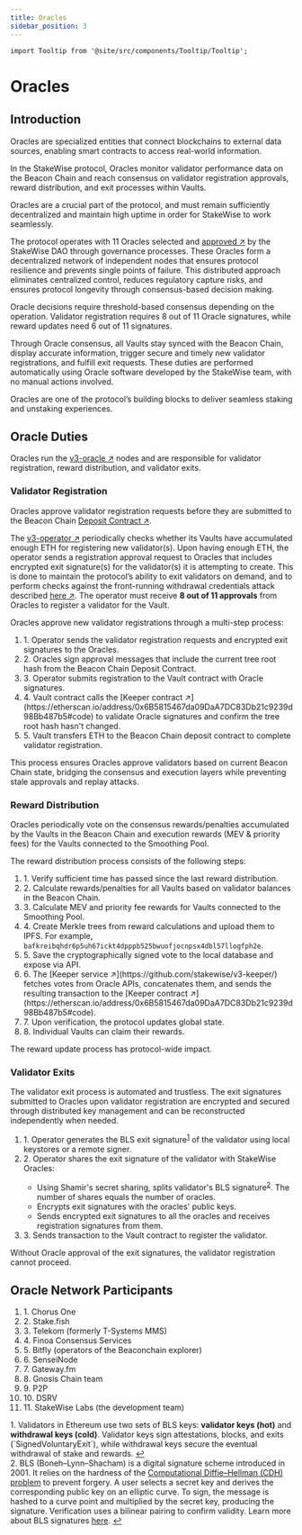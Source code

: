 ```yaml
---
title: Oracles
sidebar_position: 3
---
```



```mdx-code-block
import Tooltip from '@site/src/components/Tooltip/Tooltip';
```

# Oracles

## Introduction

Oracles are specialized entities that connect blockchains to external data sources, enabling smart contracts to access real-world information.

In the StakeWise protocol, Oracles monitor validator performance data on the Beacon Chain and reach consensus on validator registration approvals, reward distribution, and exit processes within Vaults.

Oracles are a crucial part of the protocol, and must remain sufficiently decentralized and maintain high uptime in order for StakeWise to work seamlessly.

The protocol operates with 11 Oracles selected and [approved ↗](https://vote.stakewise.io/#/proposal/0x54ceedefd1060fbad17ab6181be5a90da4c686dc071d1f6121d24c0398700be6)
by the StakeWise DAO through governance processes.
These Oracles form a decentralized network of independent nodes that ensures protocol resilience and prevents single points of failure.
This distributed approach eliminates centralized control, reduces regulatory capture risks, and ensures protocol longevity through consensus-based decision making.

Oracle decisions require threshold-based consensus depending on the operation.
Validator registration requires 8 out of 11 Oracle signatures, while reward updates need 6 out of 11 signatures.

Through Oracle consensus, all Vaults stay synced with the Beacon Chain, display accurate information, trigger secure and timely new validator registrations, and fulfill exit requests.
These duties are performed automatically using Oracle software developed by the StakeWise team, with no manual actions involved.

Oracles are one of the protocol’s building blocks to deliver seamless staking and unstaking experiences.

## Oracle Duties

Oracles run the [v3-oracle ↗](https://github.com/stakewise/v3-oracle) nodes and are responsible for validator registration, reward distribution, and validator exits.

### Validator Registration

Oracles approve validator registration requests before they are submitted to the Beacon Chain [Deposit Contract ↗](https://etherscan.io/address/0x00000000219ab540356cbb839cbe05303d7705fa#code).

The [v3-operator ↗](https://github.com/stakewise/v3-operator) periodically checks whether its Vaults have accumulated enough ETH for registering new validator(s).
Upon having enough ETH, the operator sends a registration approval request to Oracles that includes encrypted exit signature(s) for the validator(s) it is attempting to create.
This is done to maintain the protocol’s ability to exit validators on demand, and to perform checks against the front-running withdrawal credentials attack described [here ↗](https://blog.lido.fi/vulnerability-response-update/).
The operator must receive **8 out of 11 approvals** from Oracles to register a validator for the Vault.

Oracles approve new validator registrations through a multi-step process:

<Admonition type="tip" icon="⏳" title="Validator Registration Process">
  <ol style={{ listStyleType: "none", paddingLeft: "0" }}>
    <li><span style={{ display: "inline-block", width: "3ch", textAlign: "left" }}>1.</span> Operator sends the validator registration requests and encrypted exit signatures to the Oracles.</li>
    <li><span style={{ display: "inline-block", width: "3ch", textAlign: "left" }}>2.</span> Oracles sign approval messages that include the current tree root hash from the Beacon Chain Deposit Contract.</li>
    <li><span style={{ display: "inline-block", width: "3ch", textAlign: "left" }}>3.</span> Operator submits registration to the Vault contract with Oracle signatures.</li>
    <li><span style={{ display: "inline-block", width: "3ch", textAlign: "left" }}>4.</span> Vault contract calls the [Keeper contract ↗](https://etherscan.io/address/0x6B5815467da09DaA7DC83Db21c9239d98Bb487b5#code) to validate Oracle signatures and confirm the tree root hash hasn't changed.</li>
    <li><span style={{ display: "inline-block", width: "3ch", textAlign: "left" }}>5.</span> Vault transfers ETH to the Beacon Chain deposit contract to complete validator registration.</li>
  </ol>
</Admonition>

This process ensures Oracles approve validators based on current Beacon Chain state, bridging the consensus and execution layers while preventing stale approvals and replay attacks.

### Reward Distribution

Oracles periodically vote on the consensus rewards/penalties accumulated by the Vaults in the Beacon Chain and execution rewards (MEV & priority fees) for the Vaults connected to the Smoothing Pool.

The reward distribution process consists of the following steps:

<Admonition type="tip" icon="💰" title="Reward Distribution Process">
  <ol style={{ listStyleType: "none", paddingLeft: "0" }}>
    <li><span style={{ display: "inline-block", width: "3ch", textAlign: "left" }}>1.</span> Verify sufficient time has passed since the last reward distribution.</li>
    <li><span style={{ display: "inline-block", width: "3ch", textAlign: "left" }}>2.</span> Calculate rewards/penalties for all Vaults based on validator balances in the Beacon Chain.</li>
    <li><span style={{ display: "inline-block", width: "3ch", textAlign: "left" }}>3.</span> Calculate MEV and priority fee rewards for Vaults connected to the Smoothing Pool.</li>
    <li><span style={{ display: "inline-block", width: "3ch", textAlign: "left" }}>4.</span> Create Merkle trees from reward calculations and upload them to IPFS. For example, <code>bafkreibqhdr6p5uh67ickt4dpppb525bwuofjocnpsx4dbl57llogfph2e</code>.</li>
    <li><span style={{ display: "inline-block", width: "3ch", textAlign: "left" }}>5.</span> Save the cryptographically signed vote to the local database and expose via API.</li>
    <li><span style={{ display: "inline-block", width: "3ch", textAlign: "left" }}>6.</span> The [Keeper service ↗](https://github.com/stakewise/v3-keeper/) fetches votes from Oracle APIs, concatenates them, and sends the resulting transaction to the [Keeper contract ↗](https://etherscan.io/address/0x6B5815467da09DaA7DC83Db21c9239d98Bb487b5#code).</li>
    <li><span style={{ display: "inline-block", width: "3ch", textAlign: "left" }}>7.</span> Upon verification, the protocol updates global state.</li>
    <li><span style={{ display: "inline-block", width: "3ch", textAlign: "left" }}>8.</span> Individual Vaults can claim their rewards.</li>
  </ol>
</Admonition>

The reward update process has protocol-wide impact.

### Validator Exits

The validator exit process is automated and trustless.
The exit signatures submitted to Oracles upon validator registration are encrypted and secured through distributed key management and can be reconstructed independently when needed.

<Admonition type="tip" icon="🔑" title="Validator Exit Registration Process">
  <ol style={{ listStyleType: "none", paddingLeft: "0" }}>
    <li><span style={{ display: "inline-block", width: "3ch", textAlign: "left" }}>1.</span> Operator generates the BLS exit signature<sup><a href="#user-content-fn-1" id="user-content-fnref-1" style={{textDecoration: 'none'}}>1</a></sup> of the validator using local keystores or a remote signer.</li>
    <li><span style={{ display: "inline-block", width: "3ch", textAlign: "left" }}>2.</span> Operator shares the exit signature of the validator with StakeWise Oracles:</li>
    <ul style={{ listStyleType: "disc", paddingLeft: "80px" }}>
      <li>Using Shamir's secret sharing, splits validator's BLS signature<sup><a href="#user-content-fn-2" id="user-content-fnref-2" style={{textDecoration: 'none'}}>2</a></sup>. The number of shares equals the number of oracles.</li>
      <li>Encrypts exit signatures with the oracles' public keys.</li>
      <li>Sends encrypted exit signatures to all the oracles and receives registration signatures from them.</li>
    </ul>
    <li><span style={{ display: "inline-block", width: "3ch", textAlign: "left" }}>3.</span> Sends transaction to the Vault contract to register the validator.</li>
  </ol>
</Admonition>

Without Oracle approval of the exit signatures, the validator registration cannot proceed.

## Oracle Network Participants

<Admonition type="tip" icon="🔮" title="Oracle Network Participants">
  <ol style={{ listStyleType: "none", paddingLeft: "0" }}>
    <li><span style={{ display: "inline-block", width: "3ch", textAlign: "left" }}>1.</span> Chorus One</li>
    <li><span style={{ display: "inline-block", width: "3ch", textAlign: "left" }}>2.</span> Stake.fish</li>
    <li><span style={{ display: "inline-block", width: "3ch", textAlign: "left" }}>3.</span> Telekom (formerly T-Systems MMS)</li>
    <li><span style={{ display: "inline-block", width: "3ch", textAlign: "left" }}>4.</span> Finoa Consensus Services</li>
    <li><span style={{ display: "inline-block", width: "3ch", textAlign: "left" }}>5.</span> Bitfly (operators of the Beaconchain explorer)</li>
    <li><span style={{ display: "inline-block", width: "3ch", textAlign: "left" }}>6.</span> SenseiNode</li>
    <li><span style={{ display: "inline-block", width: "3ch", textAlign: "left" }}>7.</span> Gateway.fm</li>
    <li><span style={{ display: "inline-block", width: "3ch", textAlign: "left" }}>8.</span> Gnosis Chain team</li>
    <li><span style={{ display: "inline-block", width: "3ch", textAlign: "left" }}>9.</span> P2P</li>
    <li><span style={{ display: "inline-block", width: "3ch", textAlign: "left" }}>10.</span> DSRV</li>
    <li><span style={{ display: "inline-block", width: "3ch", textAlign: "left" }}>11.</span> StakeWise Labs (the development team)</li>
  </ol>
</Admonition>

<div id="user-content-fn-1" style={{fontSize: '0.85em', color: '#6b7280', marginTop: '2rem', listStyle: 'none', fontFamily: 'Fragment Mono, ui-monospace, SFMono-Regular, Menlo, Monaco, Consolas, Liberation Mono, Courier New, monospace'}}>
  <span>1.</span>
  Validators in Ethereum use two sets of BLS keys: <strong>validator keys (hot)</strong> and <strong>withdrawal keys (cold)</strong>. Validator keys sign attestations, blocks, and exits (`SignedVoluntaryExit`), while withdrawal keys secure the eventual withdrawal of stake and rewards.
  <a href="#user-content-fnref-1" style={{color: '#6b7280', textDecoration: 'none'}}>↩</a>
</div>

<div id="user-content-fn-2" style={{fontSize: '0.85em', color: '#6b7280', marginTop: '2rem', listStyle: 'none', fontFamily: 'Fragment Mono, ui-monospace, SFMono-Regular, Menlo, Monaco, Consolas, Liberation Mono, Courier New, monospace'}}>
  <span>2.</span>
  BLS (Boneh–Lynn–Shacham) is a digital signature scheme introduced in 2001. It relies on the hardness of the <a href="https://www.iacr.org/archive/asiacrypt2001/22480516.pdf" style={{textDecoration: 'underline', color: '#018970'}}>Computational Diffie–Hellman (CDH) problem</a> to prevent forgery. A user selects a secret key and derives the corresponding public key on an elliptic curve. To sign, the message is hashed to a curve point and multiplied by the secret key, producing the signature. Verification uses a bilinear pairing to confirm validity. Learn more about BLS signatures <a href="https://www.iacr.org/archive/asiacrypt2001/22480516.pdf" style={{textDecoration: 'underline', color: '#018970'}}>here</a>.
  <a href="#user-content-fnref-2" style={{color: '#6b7280', textDecoration: 'none'}}>↩</a>
</div>
